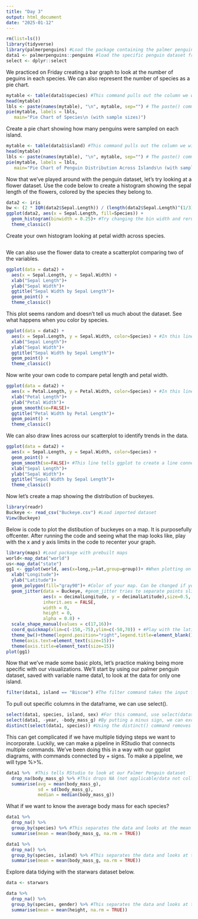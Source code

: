 ```yaml
---
title: "Day 3"
output: html_document
date: "2025-01-12"
---
```


```r
rm(list=ls())
library(tidyverse)
library(palmerpenguins) #Load the package containing the palmer penguin dataset
data1 <- palmerpenguins::penguins #load the specific penguin dataset from the package
select <- dplyr::select
```

We practiced on Friday creating a bar graph to look at the number of peguins in each species. We can also represent the number of species as a pie chart.

```r
mytable <- table(data1$species) #This command pulls out the column we will be making a pie chart with and makes it into a table format
head(mytable)
lbls <- paste(names(mytable), "\n", mytable, sep="") # The paste() command tells RStudio to combine strings of characters and/or numbers. First, we pull the names of the columns from the dataset mytable. Then the command "/n" attaches the number in the column to the name. We then put the dataset we are pulling the labels from, mytable, and what separates columns, in this case spaces, which are represented by sep = "".
pie(mytable, labels = lbls,
   main="Pie Chart of Species\n (with sample sizes)")
```

Create a pie chart showing how many penguins were sampled on each island.

```r
mytable <- table(data1$island) #This command pulls out the column we will be making a pie chart with and makes it into a table format
head(mytable)
lbls <- paste(names(mytable), "\n", mytable, sep="") # The paste() command tells RStudio to combine strings of characters and/or numbers. First, we pull the names of the columns from the dataset mytable. Then the command "/n" attaches the number in the column to the name. We then put the dataset we are pulling the labels from, mytable, and what separates columns, in this case spaces, which are represented by sep = "".
pie(mytable, labels = lbls,
   main="Pie Chart of Penguin Distribution Across Islands\n (with sample sizes)")
```

Now that we've played around with the penguin dataset, let's try looking at a flower dataset. Use the code below to create a histogram showing the sepal length of the flowers, colored by the species they belong to.

```r
data2 <- iris
bw <- (2 * IQR(data2$Sepal.Length)) / (length(data2$Sepal.Length)^(1/3)) #This equation uses the Freedman-Diaconis rule (FD) to give give you a good estimate for which binwidth to choose.
ggplot(data2, aes(x = Sepal.Length, fill=Species)) +
  geom_histogram(binwidth = 0.25)+ #Try changing the bin width and rerunning the code to see how it changes your visualization. When deciding binwidths for your histograms, make sure to think about the range/length of your x axis and how your counts are distributed.
  theme_classic()
```

Create your own histogram looking at petal width across species.

```r

```

We can also use the flower data to create a scatterplot comparing two of the variables.

```r
ggplot(data = data2) +
  aes(x = Sepal.Length, y = Sepal.Width) +
  xlab("Sepal Length")+
  ylab("Sepal Width")+
  ggtitle("Sepal Width by Sepal Length")+
  geom_point() +
  theme_classic()

```

This plot seems random and doesn't tell us much about the dataset. See what happens when you color by species.

```r
ggplot(data = data2) +
  aes(x = Sepal.Length, y = Sepal.Width, color=Species) + #In this line we tell ggplot to color the points by the flower species
  xlab("Sepal Length")+
  ylab("Sepal Width")+
  ggtitle("Sepal Width by Sepal Length")+
  geom_point() +
  theme_classic()
```

Now write your own code to compare petal length and petal width.

```r
ggplot(data = data2) +
  aes(x = Petal.Length, y = Petal.Width, color=Species) + #In this line we tell ggplot to color the points by the flower species
  xlab("Petal Length")+
  ylab("Petal Width")+
  geom_smooth(se=FALSE)+
  ggtitle("Petal Width by Petal Length")+
  geom_point() +
  theme_classic()
```

We can also draw lines across our scatterplot to identify trends in the data.

```r
ggplot(data = data2) +
  aes(x = Sepal.Length, y = Sepal.Width, color=Species) +
  geom_point() +
  geom_smooth(se=FALSE)+ #This line tells ggplot to create a line connecting the points. se=FALSE tells ggplot not to show the standard error of the lines. If you change this to TRUE, it will show standard error on the graph for each line.
  xlab("Sepal Length")+
  ylab("Sepal Width")+
  ggtitle("Sepal Width by Sepal Length")+
  theme_classic()
```


Now let's create a map showing the distribution of buckeyes.

```r
library(readr)
Buckeye <- read_csv("Buckeye.csv") #Load imported dataset
View(Buckeye)
```

Below is code to plot the distibution of buckeyes on a map. It is purposefully offcenter. After running the code and seeing what the map looks like, play with the x and y axis limits in the code to recenter your graph.

```r
library(maps) #Load package with prebuilt maps
world<-map_data("world") 
us<-map_data("state")
gg1 <- ggplot(world, aes(x=long,y=lat,group=group))+ #When plotting on a world map, always keep this line the same for ggplot. This will plot the first layer, the base of your map. We will plot the distribution of buckeyes, Aesculus glabra, on top.
  xlab("Longitude")+
  ylab("Latitude")+
  geom_polygon(fill="gray90")+ #Color of your map. Can be changed if you want.
  geom_jitter(data = Buckeye, #geom_jitter tries to separate points slightly rather than putting them on top of each other.
              aes(x = decimalLongitude, y = decimalLatitude),size=0.5,
              inherit.aes = FALSE,
              width = 0,
              height = 0, 
              alpha = 0.8) +
  scale_shape_manual(values = c(17,16))+
  coord_quickmap(xlim=c(-150,-75),ylim=c(-50,70)) + #Play with the latitude and longitude to make the graph more centered
  theme_bw()+theme(legend.position="right",legend.title=element_blank())+
  theme(axis.text=element_text(size=15))+
  theme(axis.title=element_text(size=15))
plot(gg1)
```


Now that we've made some basic plots, let's practice making being more specific with our visualizations. We'll start by using our palmer penguin dataset, saved with variable name data1, to look at the data for only one island.

```r
filter(data1, island == "Biscoe") #The filter command takes the input filter(dataset,column name == "variable we want to have")
```

To pull out specific columns in the dataframe, we can use select().

```r
select(data1, species, island, sex) #For this command, use select(dataset,column(s) to pull out)
select(data1, -year, -body_mass_g) #By putting a minus sign, we can exclude some columns from the dataset
distinct(select(data1, species)) #Using the distinct() command removes all duplicates in the column we specify
```

This can get complicated if we have multiple tidying steps we want to incorporate. Luckily, we can make a pipeline in RStudio that connects multiple commands. We've been doing this in a way with our ggplot diagrams, with commands connected by + signs. To make a pipeline, we will type %>%.

```r
data1 %>%  #This tells RStudio to look at our Palmer Penguin dataset
  drop_na(body_mass_g) %>% #This drops NA (not applicable/data not collected) values from the body mass column
  summarise(avg = mean(body_mass_g), 
            sd = sd(body_mass_g), 
            median = median(body_mass_g))
```

What if we want to know the average body mass for each species?

```r
data1 %>% 
  drop_na() %>% 
  group_by(species) %>% #This separates the data and looks at the mean body mass for each species independently.
  summarise(mean = mean(body_mass_g, na.rm = TRUE))
```


```r
data1 %>% 
  drop_na() %>% 
  group_by(species, island) %>% #This separates the data and looks at the mean body mass for each species independently across each island.
  summarise(mean = mean(body_mass_g, na.rm = TRUE))
```

Explore data tidying with the starwars dataset below. 

```r
data <- starwars

data %>% 
  drop_na() %>% 
  group_by(species, gender) %>% #This separates the data and looks at the mean body mass for each species independently across each island.
  summarise(mean = mean(height, na.rm = TRUE)) 
```


